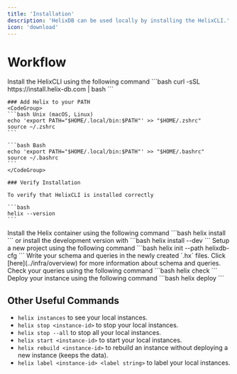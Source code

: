 ```yaml
---
title: 'Installation'
description: 'HelixDB can be used locally by installing the HelixCLI.'
icon: 'download'
---
```


# Workflow
<Steps titleSize="h2">
  <Step title="Install HelixCLI">
    Install the HelixCLI using the following command
    ```bash
    curl -sSL https://install.helix-db.com | bash
    ```

    ### Add Helix to your PATH
    <CodeGroup>
    ```bash Unix (macOS, Linux)
    echo 'export PATH="$HOME/.local/bin:$PATH"' >> "$HOME/.zshrc"
    source ~/.zshrc
    ```

    ```bash Bash
    echo 'export PATH="$HOME/.local/bin:$PATH"' >> "$HOME/.bashrc"
    source ~/.bashrc
    ```
    </CodeGroup>

    ### Verify Installation

    To verify that HelixCLI is installed correctly

    ```bash
    helix --version
    ```
  </Step>
  <Step title="Install Helix">
    Install the Helix container using the following command
    ```bash
    helix install
    ```
    or install the development version with
    ```bash
    helix install --dev
    ```
  </Step>
  <Step title="Setup">
    Setup a new project using the following command
    ```bash
    helix init --path helixdb-cfg
    ```
  </Step>
  <Step title="Write Schema and Queries">
    Write your schema and queries in the newly created `.hx` files.
    <Tip>
    Click [here](../infra/overview) for more information about schema and queries.
    </Tip>
  </Step>
  <Step title="Check Queries (optional)">
    Check your queries using the following command
    ```bash
    helix check
    ```
  </Step>
  <Step title="Deploy Instance">
    Deploy your instance using the following command
    ```bash
    helix deploy
    ```
  </Step>
</Steps>

## Other Useful Commands

- `helix instances` to see your local instances.
- `helix stop <instance-id>` to stop your local instances.
- `helix stop --all` to stop all your local instances.
- `helix start <instance-id>` to start your local instances.
- `helix rebuild <instance-id>` to rebuild an instance without deploying a new instance (keeps the data).
- `helix label <instance-id> <label string>` to label your local instances.



